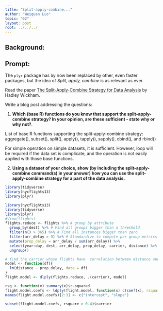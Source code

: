 ---
title: "Split-apply-combine..."
author: "Weiquan Luo"
topic: "02"
layout: post
root: ../../../
---

## Background:

## Prompt:


The `plyr` package has by now been replaced by other, even faster packages, but the idea of *Split, apply, combine* is as relevant as ever.

Read the paper [The Split-Apply-Combine Strategy for Data Analysis](https://www.jstatsoft.org/article/view/v040i01) by Hadley Wickham.


Write a blog post addressing the questions: 

1. **Which (base R) functions do you know that support the split-apply-combine strategy? In your opinion, are these sufficient - state why or why not?**. 

List of base R functions supporting the split-apply-combine strategy:
aggregate(), subset(), split(), apply(), tapply(), sapply(), cbind(), and rbind()

For simple operation on simple datasets, it is sufficient. However, loop will be required if the data set is complicate, and the operation is not easily applied with those base functions. 

2. **Using a dataset of your choice, show (by including the split-apply-combine command(s) in your answer) how you can use the split-apply-combine strategy for a part of the data analysis.**

```{r,  message=FALSE, warning=FALSE}
library(tidyverse)
library(nycflights13)
library(plyr)
```

```{r, message=FALSE, warning=FALSE}
library(nycflights13)
library(tidyverse)
library(plyr)
#View(flights)
flights.reduce <- flights %>% # group by attribute
  group_by(dest) %>% # Find all groups bigger than a threshold
  filter(n() > 365) %>% # Find all instances bigger than zero
  filter(arr_delay > 0) %>% # Standardize to compute per group metrics:
  mutate(prop_delay = arr_delay / sum(arr_delay)) %>%
  select(year:day, dest, arr_delay, prop_delay, carrier, distance) %>% 
  ungroup()

# find the carrier whose flights have  correlation between distance and  arrivaling delaty 
model <- function(df){
  lm(distance ~ prop_delay, data = df)
}
flight.model <- dlply(flights.reduce, .(carrier), model)

rsq <- function(x) summary(x)$r.squared
flight.model.coefs <- ldply(flight.model, function(x) c(coef(x), rsquare=rsq(x)))
names(flight.model.coefs)[2:3] <- c("intercept", "slope")

subset(flight.model.coefs, rsquare > 0.4)$carrier
```


